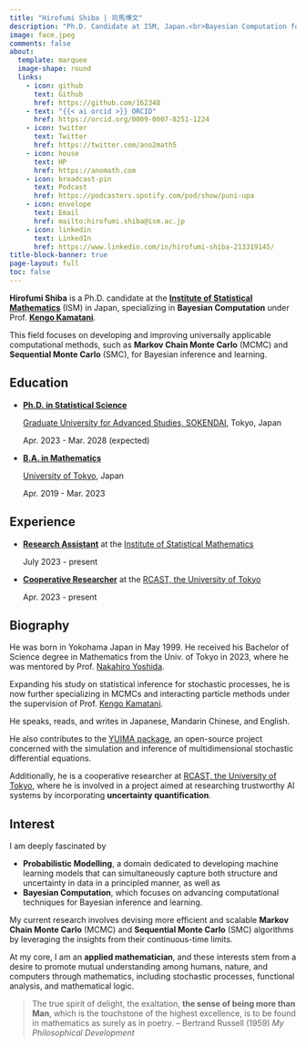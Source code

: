 ```yaml
---
title: "Hirofumi Shiba | 司馬博文"
description: "Ph.D. Candidate at ISM, Japan.<br>Bayesian Computation for Machine Learning and Statistics"
image: face.jpeg
comments: false
about:
  template: marquee
  image-shape: round
  links:
    - icon: github
      text: Github
      href: https://github.com/162348
    - text: "{{< ai orcid >}} ORCID"
      href: https://orcid.org/0009-0007-8251-1224
    - icon: twitter
      text: Twitter
      href: https://twitter.com/ano2math5
    - icon: house
      text: HP
      href: https://anomath.com
    - icon: broadcast-pin
      text: Podcast
      href: https://podcasters.spotify.com/pod/show/puni-upa
    - icon: envelope
      text: Email
      href: mailto:hirofumi.shiba@ism.ac.jp
    - icon: linkedin
      text: LinkedIn
      href: https://www.linkedin.com/in/hirofumi-shiba-213319145/
title-block-banner: true
page-layout: full
toc: false
---
```


**Hirofumi Shiba** is a Ph.D. candidate at the [**Institute of Statistical Mathematics**](https://www.ism.ac.jp/index_e.html) (ISM) in Japan, specializing in **Bayesian Computation** under Prof. [**Kengo Kamatani**](https://sites.google.com/view/kengokamatani/home).

This field focuses on developing and improving universally applicable computational methods, such as **Markov Chain Monte Carlo** (MCMC) and **Sequential Monte Carlo** (SMC), for Bayesian inference and learning.

## Education

* [**Ph.D. in Statistical Science**]{.underline}
    
    [Graduate University for Advanced Studies, SOKENDAI](https://www.soken.ac.jp/en/), Tokyo, Japan
    
    Apr. 2023 - Mar. 2028 (expected)

* [**B.A. in Mathematics**]{.underline}
    
    [University of Tokyo](https://www.u-tokyo.ac.jp/en/index.html), Japan
    
    Apr. 2019 - Mar. 2023

## Experience

* [**Research Assistant**]{.underline} at the [Institute of Statistical Mathematics](https://www.ism.ac.jp/index_e.html)
    
    July 2023 - present

* [**Cooperative Researcher**](https://esrp.rcast.u-tokyo.ac.jp/experts/hirofumi-shiba/?lang=en) at the [RCAST, the University of Tokyo](https://www.rcast.u-tokyo.ac.jp/en/index.html)
    
    Apr. 2023 - present

<!--
* [**Data Scientist**]{.underline} at IMIS Co., Ltd.
  
    Aug. 2022 - Dec. 2023
-->

## Biography

He was born in Yokohama Japan in May 1999. He received his Bachelor of Science degree in Mathematics from the Univ. of Tokyo in 2023, where he was mentored by Prof. [Nakahiro Yoshida](https://www.ms.u-tokyo.ac.jp/~nakahiro/hp-naka.htm).

Expanding his study on statistical inference for stochastic processes, he is now further specializing in MCMCs and interacting particle methods under the supervision of Prof. [Kengo Kamatani](https://sites.google.com/view/kengokamatani/home).

He speaks, reads, and writes in Japanese, Mandarin Chinese, and English.

He also contributes to the [YUIMA package](https://r-forge.r-project.org/projects/yuima/), an open-source project concerned with the simulation and inference of multidimensional stochastic differential equations.

<!--
This blog was branched off from the [team's homepage](https://anomath.com) to cover more specialized topics in English and Japanese. The team name "Ano2math5" is pronounced in the same way as the word "anonymous" when read in Japanese.
-->

Additionally, he is a cooperative researcher at [RCAST, the University of Tokyo](https://www.rcast.u-tokyo.ac.jp/en/index.html), where he is involved in a project aimed at researching trustworthy AI systems by incorporating **uncertainty quantification**.

## Interest

I am deeply fascinated by 

* **Probabilistic Modelling**, a domain dedicated to developing machine learning models that can simultaneously capture both structure and uncertainty in data in a principled manner, as well as
* **Bayesian Computation**, which focuses on advancing computational techniques for Bayesian inference and learning.

My current research involves devising more efficient and scalable **Markov Chain Monte Carlo** (MCMC) and **Sequential Monte Carlo** (SMC) algorithms by leveraging the insights from their continuous-time limits.

At my core, I am an **applied mathematician**, and these interests stem from a desire to promote mutual understanding among humans, nature, and computers through mathematics, including stochastic processes, functional analysis, and mathematical logic.

> The true spirit of delight, the exaltation, **the sense of being more than Man**, which is the touchstone of the highest excellence, is to be found in mathematics as surely as in poetry. -- Bertrand Russell (1959) _My Philosophical Development_

<!--
I am deeply fascinated by Bayesian Computation, a domain dedicated to advancing computational techniques for Bayesian inference and learning. My current research is on exploring the convergence properties of particle methods, especially the Sequential Monte Carlo methods.

I firmly believe that Bayesian methods represent an exceptionally effective approach for sharing the world models of various entities in a format understandable by both humans and machines. This conviction has broadened my interest to include applied Bayesian modelling.

It is my aspiration to demonstrate that mathematics is a universal form comprehensible to humans, animals, and computers equally. My blog aims to become a hub where we explore more effective ways of communication among these diverse entities.
-->